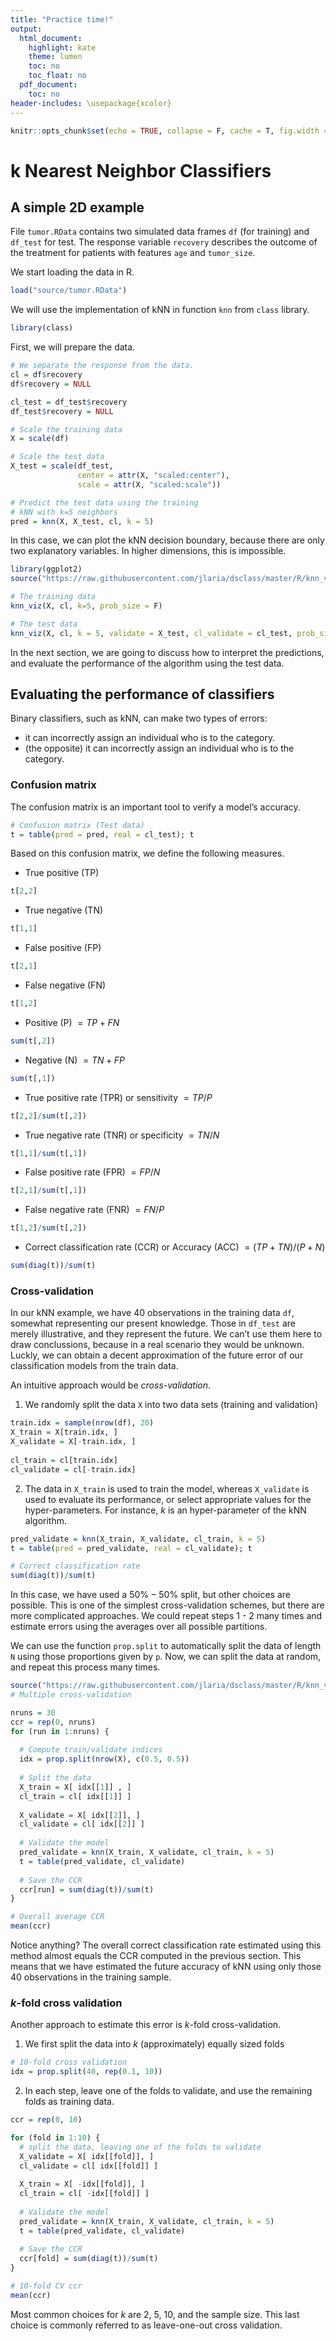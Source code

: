 ```yaml
---
title: "Practice time!"
output:
  html_document:
    highlight: kate
    theme: lumen
    toc: no
    toc_float: no
  pdf_document:
    toc: no
header-includes: \usepackage{xcolor}
---
```



```r
knitr::opts_chunk$set(echo = TRUE, collapse = F, cache = T, fig.width = 4, fig.height = 3, fig.align = "center")
```

# k Nearest Neighbor Classifiers

## A simple 2D example

File `tumor.RData` contains two simulated data frames `df` (for training) and `df_test` for test. The response variable `recovery` describes the outcome of the treatment for patients with features `age` and `tumor_size`.

We start loading the data in R.

```r
load("source/tumor.RData")
```

We will use the implementation of kNN in function `knn` from `class` library.

```r
library(class)
```

First, we will prepare the data.

```r
# We separate the response from the data.
cl = df$recovery
df$recovery = NULL

cl_test = df_test$recovery
df_test$recovery = NULL

# Scale the training data
X = scale(df)

# Scale the test data
X_test = scale(df_test, 
               center = attr(X, "scaled:center"), 
               scale = attr(X, "scaled:scale")) 

# Predict the test data using the training
# kNN with k=5 neighbors
pred = knn(X, X_test, cl, k = 5)
```

In this case, we can plot the kNN decision boundary, because there are only two explanatory variables. In higher dimensions, this is impossible.

```r
library(ggplot2)
source("https://raw.githubusercontent.com/jlaria/dsclass/master/R/knn_viz.R")

# The training data
knn_viz(X, cl, k=5, prob_size = F)

# The test data
knn_viz(X, cl, k = 5, validate = X_test, cl_validate = cl_test, prob_size = F)
```

In the next section, we are going to discuss how to interpret the predictions, and evaluate the performance of the algorithm using the test data. 

## Evaluating the performance of classifiers

Binary classifiers, such as kNN, can make two types of errors: 

+ it can incorrectly assign an individual who is **\textcolor{red}{red}** to the *\textcolor{cyan}{blue}* category.
+ (the opposite) it can incorrectly assign an individual who is **\textcolor{cyan}{blue}** to the *\textcolor{red}{red}* category.

### Confusion matrix

The confusion matrix is an important tool to verify a model's accuracy.

```r
# Confusion matrix (Test data)
t = table(pred = pred, real = cl_test); t
```

Based on this confusion matrix, we define the following measures.

+ True positive (TP) 
```r
t[2,2]
```
+ True negative (TN)
```r
t[1,1]
```
+ False positive (FP)
```r
t[2,1]
```
+ False negative (FN)
```r
t[1,2]
```
+ Positive (P) $= TP + FN$
```r
sum(t[,2])
```
+ Negative (N) $= TN + FP$
```r
sum(t[,1])
```
+ True positive rate (TPR) or sensitivity $=TP/P$
```r
t[2,2]/sum(t[,2])
```
+ True negative rate (TNR) or specificity $= TN/N$
```r
t[1,1]/sum(t[,1])
```
+ False positive rate (FPR) $=FP/N$
```r
t[2,1]/sum(t[,1])
```
+ False negative rate (FNR) $=FN/P$
```r
t[1,2]/sum(t[,2])
```
+ Correct classification rate (CCR) or Accuracy (ACC) $=(TP+TN)/(P+N)$
```r
sum(diag(t))/sum(t)
```

### Cross-validation

In our kNN example, we have 40 observations in the training data `df`, somewhat representing our present knowledge. Those in `df_test` are merely illustrative, and they represent the future. We can't use them here to draw conclussions, because in a real scenario they would be unknown. Luckly, we can obtain a decent approximation of the future error of our classification models from the train data.

An intuitive approach would be *cross-validation*. 

1. We randomly split the data `X` into two data sets (training and validation)
```r
train.idx = sample(nrow(df), 20)
X_train = X[train.idx, ]
X_validate = X[-train.idx, ]
 
cl_train = cl[train.idx]
cl_validate = cl[-train.idx]
```

2. The data in `X_train` is used to train the model, whereas `X_validate` is used to evaluate its performance, or select appropriate values for the hyper-parameters. For instance, $k$ is an hyper-parameter of the kNN algorithm.
```r
pred_validate = knn(X_train, X_validate, cl_train, k = 5) 
t = table(pred = pred_validate, real = cl_validate); t

# Correct classification rate
sum(diag(t))/sum(t)
```

In this case, we have used a $50\%-50\%$ split, but other choices are possible. This is one of the simplest cross-validation schemes, but there are more complicated approaches.
We could repeat steps 1 - 2 many times and estimate errors using the averages over all possible partitions.

We can use the function `prop.split` to automatically split the data of length `N` using those proportions given by `p`.
Now, we can split the data at random, and repeat this process many times.

```r
source("https://raw.githubusercontent.com/jlaria/dsclass/master/R/knn_viz.R")
# Multiple cross-validation

nruns = 30
ccr = rep(0, nruns)
for (run in 1:nruns) {
  
  # Compute train/validate indices
  idx = prop.split(nrow(X), c(0.5, 0.5))
  
  # Split the data
  X_train = X[ idx[[1]] , ]
  cl_train = cl[ idx[[1]] ]
  
  X_validate = X[ idx[[2]], ]
  cl_validate = cl[ idx[[2]] ]
  
  # Validate the model
  pred_validate = knn(X_train, X_validate, cl_train, k = 5)
  t = table(pred_validate, cl_validate)
  
  # Save the CCR
  ccr[run] = sum(diag(t))/sum(t)
}

# Overall average CCR
mean(ccr)

```

Notice anything? The overall correct classification rate estimated using this method almost equals the CCR computed in the previous section. This means that we have estimated the future accuracy of kNN using only those 40 observations in the training sample.

### $k$-fold cross validation

Another approach to estimate this error is $k$-fold cross-validation.

1. We first split the data into $k$ (approximately) equally sized folds
```r
# 10-fold cross validation
idx = prop.split(40, rep(0.1, 10))
```

2. In each step, leave one of the folds to validate, and use the remaining folds as training data.

```r
ccr = rep(0, 10)

for (fold in 1:10) {
  # split the data, leaving one of the folds to validate
  X_validate = X[ idx[[fold]], ]
  cl_validate = cl[ idx[[fold]] ]
  
  X_train = X[ -idx[[fold]], ]
  cl_train = cl[ -idx[[fold]] ]
  
  # Validate the model
  pred_validate = knn(X_train, X_validate, cl_train, k = 5)
  t = table(pred_validate, cl_validate)
  
  # Save the CCR
  ccr[fold] = sum(diag(t))/sum(t)
}

# 10-fold CV ccr
mean(ccr)
```

Most common choices for $k$ are 2, 5, 10, and the sample size. This last choice is commonly referred to as leave-one-out cross validation.

<!-- ## Example: Credit -->

<!-- ```{r, eval=FALSE, echo=FALSE} -->
<!-- library(ISLR) -->
<!-- df = Default -->

<!-- train.idx = sample(10000, 5000) -->
<!-- df = Default[train.idx, ] -->
<!-- df_test = Default[-train.idx,] -->
<!-- save(df, df_test, file="source/Default.RData") -->
<!-- ``` -->

<!-- In this section, we are going to work with a larger data set, containing information on five thousand customers. The aim here is to predict which customers will default on their credit card debt. -->

<!-- ```{r} -->
<!-- load("source/Default.RData") -->
<!-- ``` -->

<!-- The training data is `df`. We will use `df_test` for illustration here, but in a realistic scenario `df_test` would be missing. -->

<!-- A first approximation to the problem is to split the data `df` in two sets: `df_train` and `df_validate`.   -->

<!-- ```{r} -->
<!-- # Transform the data -->
<!-- cl = df$default -->
<!-- X = model.matrix(default~., df)[,-1] -->
<!-- X[,c(2,3)] = scale(X[,c(2,3)]) -->

<!-- # Split the data in two sets -->
<!-- set.seed(1) -->
<!-- idx = prop.split(nrow(df), c(0.5, 0.5)) -->

<!-- # Create the train/validate matrices -->
<!-- cl_train = cl[idx[[1]]] -->
<!-- X_train = X[idx[[1]],] -->
<!-- cl_validate = cl[idx[[2]]] -->
<!-- X_validate = X[idx[[2]],] -->

<!-- # predict -->
<!-- pred = knn(train = X_train, test = X_validate, cl = cl_train, k=15, prob = T) -->

<!-- probs = attr(pred, "prob") -->
<!-- pred = ifelse(prob > 0.95, "No", "Yes") -->

<!-- t = table(pred. = pred, real. = cl_validate); t -->
<!-- ccr = sum(diag(t))/sum(t); ccr -->
<!-- mean(cl_validate=="No") -->



<!-- ``` -->


